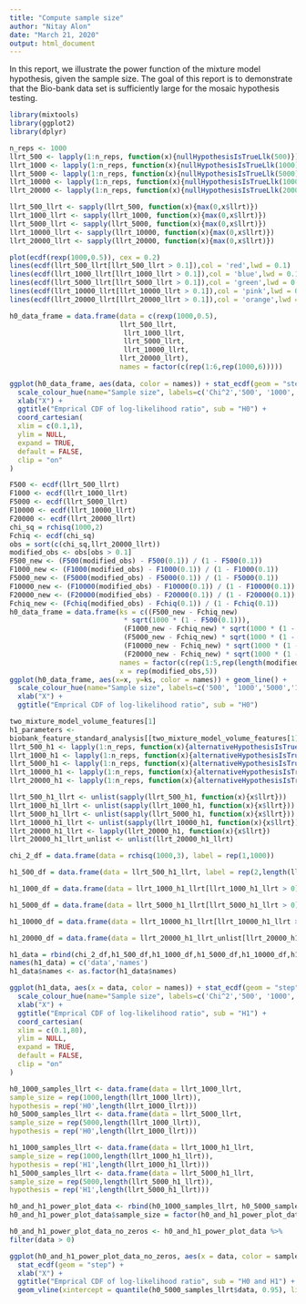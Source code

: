 ```yaml
---
title: "Compute sample size"
author: "Nitay Alon"
date: "March 21, 2020"
output: html_document
---
```


In this report, we illustrate the power function of the mixture model hypothesis, given the sample size. The goal of this report is to demonstrate that the Bio-bank data set is sufficiently large for the mosaic hypothesis testing.
```r
library(mixtools)
library(ggplot2)
library(dplyr)
```

```r
n_reps <- 1000
llrt_500 <- lapply(1:n_reps, function(x){nullHypothesisIsTrueLlk(500)})
llrt_1000 <- lapply(1:n_reps, function(x){nullHypothesisIsTrueLlk(1000)})
llrt_5000 <- lapply(1:n_reps, function(x){nullHypothesisIsTrueLlk(5000)})
llrt_10000 <- lapply(1:n_reps, function(x){nullHypothesisIsTrueLlk(10000)})
llrt_20000 <- lapply(1:n_reps, function(x){nullHypothesisIsTrueLlk(20000)})

llrt_500_llrt <- sapply(llrt_500, function(x){max(0,x$llrt)})
llrt_1000_llrt <- sapply(llrt_1000, function(x){max(0,x$llrt)})
llrt_5000_llrt <- sapply(llrt_5000, function(x){max(0,x$llrt)})
llrt_10000_llrt <- sapply(llrt_10000, function(x){max(0,x$llrt)})
llrt_20000_llrt <- sapply(llrt_20000, function(x){max(0,x$llrt)})
```

```r
plot(ecdf(rexp(1000,0.5)), cex = 0.2)
lines(ecdf(llrt_500_llrt[llrt_500_llrt > 0.1]),col = 'red',lwd = 0.1)
lines(ecdf(llrt_1000_llrt[llrt_1000_llrt > 0.1]),col = 'blue',lwd = 0.1)
lines(ecdf(llrt_5000_llrt[llrt_5000_llrt > 0.1]),col = 'green',lwd = 0.1)
lines(ecdf(llrt_10000_llrt[llrt_10000_llrt > 0.1]),col = 'pink',lwd = 0.1)
lines(ecdf(llrt_20000_llrt[llrt_20000_llrt > 0.1]),col = 'orange',lwd = 0.1)
```


```r
h0_data_frame = data.frame(data = c(rexp(1000,0.5),
                           llrt_500_llrt,
                            llrt_1000_llrt,
                            llrt_5000_llrt,
                            llrt_10000_llrt,
                           llrt_20000_llrt),
                           names = factor(c(rep(1:6,rep(1000,6)))))
                           
ggplot(h0_data_frame, aes(data, color = names)) + stat_ecdf(geom = "step") + 
  scale_colour_hue(name="Sample size", labels=c('Chi^2','500', '1000','5000','10000','20000')) + 
  xlab("X") + 
  ggtitle("Emprical CDF of log-likelihood ratio", sub = "H0") + 
  coord_cartesian(
  xlim = c(0.1,1),
  ylim = NULL,
  expand = TRUE,
  default = FALSE,
  clip = "on"
)
```

```r
F500 <- ecdf(llrt_500_llrt)
F1000 <- ecdf(llrt_1000_llrt)
F5000 <- ecdf(llrt_5000_llrt)
F10000 <- ecdf(llrt_10000_llrt)
F20000 <- ecdf(llrt_20000_llrt)
chi_sq = rchisq(1000,2)
Fchiq <- ecdf(chi_sq)
obs = sort(c(chi_sq,llrt_20000_llrt))
modified_obs <- obs[obs > 0.1]
F500_new <- (F500(modified_obs) - F500(0.1)) / (1 - F500(0.1))
F1000_new <- (F1000(modified_obs) - F1000(0.1)) / (1 - F1000(0.1))
F5000_new <- (F5000(modified_obs) - F5000(0.1)) / (1 - F5000(0.1))
F10000_new <- (F10000(modified_obs) - F10000(0.1)) / (1 - F10000(0.1))
F20000_new <- (F20000(modified_obs) - F20000(0.1)) / (1 - F20000(0.1))
Fchiq_new <- (Fchiq(modified_obs) - Fchiq(0.1)) / (1 - Fchiq(0.1))
h0_data_frame = data.frame(ks = c((F500_new - Fchiq_new)
                            * sqrt(1000 * (1 - F500(0.1))),
                            (F1000_new - Fchiq_new) * sqrt(1000 * (1 - F1000(0.1))),
                            (F5000_new - Fchiq_new) * sqrt(1000 * (1 - F5000(0.1))),
                            (F10000_new - Fchiq_new) * sqrt(1000 * (1 - F10000(0.1))),
                            (F20000_new - Fchiq_new) * sqrt(1000 * (1 - F20000(0.1)))),
                           names = factor(c(rep(1:5,rep(length(modified_obs),5)))),
                           x = rep(modified_obs,5))
ggplot(h0_data_frame, aes(x=x, y=ks, color = names)) + geom_line() + 
  scale_colour_hue(name="Sample size", labels=c('500', '1000','5000','10000','20000')) + 
  xlab("X") + 
  ggtitle("Emprical CDF of log-likelihood ratio", sub = "H0")
```


```r
two_mixture_model_volume_features[1]
h1_parameters <- 
biobank_feature_standard_analysis[[two_mixture_model_volume_features[1]]]$hypothesis_results$mixture_model$m_parameters
llrt_500_h1 <- lapply(1:n_reps, function(x){alternativeHypothesisIsTrueLlk(h1_parameters, 500)})
llrt_1000_h1 <- lapply(1:n_reps, function(x){alternativeHypothesisIsTrueLlk(h1_parameters, 1000)})
llrt_5000_h1 <- lapply(1:n_reps, function(x){alternativeHypothesisIsTrueLlk(h1_parameters, 5000)})
llrt_10000_h1 <- lapply(1:n_reps, function(x){alternativeHypothesisIsTrueLlk(h1_parameters, 10000)})
llrt_20000_h1 <- lapply(1:n_reps, function(x){alternativeHypothesisIsTrueLlk(h1_parameters, 20000)})
```

```r
llrt_500_h1_llrt <- unlist(sapply(llrt_500_h1, function(x){x$llrt}))
llrt_1000_h1_llrt <- unlist(sapply(llrt_1000_h1, function(x){x$llrt}))
llrt_5000_h1_llrt <- unlist(sapply(llrt_5000_h1, function(x){x$llrt}))
llrt_10000_h1_llrt <- unlist(sapply(llrt_10000_h1, function(x){x$llrt}))
llrt_20000_h1_llrt <- lapply(llrt_20000_h1, function(x){x$llrt})
llrt_20000_h1_llrt_unlist <- unlist(llrt_20000_h1_llrt)
```

```r
chi_2_df = data.frame(data = rchisq(1000,3), label = rep(1,1000))

h1_500_df = data.frame(data = llrt_500_h1_llrt, label = rep(2,length(llrt_500_h1_llrt)))

h1_1000_df = data.frame(data = llrt_1000_h1_llrt[llrt_1000_h1_llrt > 0], label = rep(3,length(llrt_1000_h1_llrt[llrt_1000_h1_llrt > 0])))

h1_5000_df = data.frame(data = llrt_5000_h1_llrt[llrt_5000_h1_llrt > 0], label = rep(4,length(llrt_5000_h1_llrt[llrt_5000_h1_llrt > 0])))

h1_10000_df = data.frame(data = llrt_10000_h1_llrt[llrt_10000_h1_llrt > 0], label = rep(5,length(llrt_10000_h1_llrt[llrt_10000_h1_llrt > 0])))

h1_20000_df = data.frame(data = llrt_20000_h1_llrt_unlist[llrt_20000_h1_llrt_unlist > 0], label = rep(6,length(llrt_20000_h1_llrt_unlist[llrt_20000_h1_llrt_unlist > 0])))

h1_data = rbind(chi_2_df,h1_500_df,h1_1000_df,h1_5000_df,h1_10000_df,h1_20000_df)
names(h1_data) = c('data','names')
h1_data$names <- as.factor(h1_data$names)
```


```r
ggplot(h1_data, aes(x = data, color = names)) + stat_ecdf(geom = "step") + 
  scale_colour_hue(name="Sample size", labels=c('Chi^2','500', '1000','5000','10000','20000')) + 
  xlab("X") + 
  ggtitle("Emprical CDF of log-likelihood ratio", sub = "H1") + 
  coord_cartesian(
  xlim = c(0.1,80),
  ylim = NULL,
  expand = TRUE,
  default = FALSE,
  clip = "on"
)
```

```r
h0_1000_samples_llrt <- data.frame(data = llrt_1000_llrt,
sample_size = rep(1000,length(llrt_1000_llrt)), 
hypothesis = rep('H0',length(llrt_1000_llrt)))
h0_5000_samples_llrt <- data.frame(data = llrt_5000_llrt,
sample_size = rep(5000,length(llrt_1000_llrt)), 
hypothesis = rep('H0',length(llrt_1000_llrt)))

h1_1000_samples_llrt <- data.frame(data = llrt_1000_h1_llrt,
sample_size = rep(1000,length(llrt_1000_h1_llrt)), 
hypothesis = rep('H1',length(llrt_1000_h1_llrt)))
h1_5000_samples_llrt <- data.frame(data = llrt_5000_h1_llrt,
sample_size = rep(5000,length(llrt_5000_h1_llrt)), 
hypothesis = rep('H1',length(llrt_5000_h1_llrt)))

h0_and_h1_power_plot_data <- rbind(h0_1000_samples_llrt, h0_5000_samples_llrt,h1_1000_samples_llrt,h1_5000_samples_llrt)
h0_and_h1_power_plot_data$sample_size = factor(h0_and_h1_power_plot_data$sample_size)
```

```r
h0_and_h1_power_plot_data_no_zeros <- h0_and_h1_power_plot_data %>% 
filter(data > 0)

ggplot(h0_and_h1_power_plot_data_no_zeros, aes(x = data, color = sample_size,linetype = hypothesis)) + 
  stat_ecdf(geom = "step") + 
  xlab("X") + 
  ggtitle("Emprical CDF of log-likelihood ratio", sub = "H0 and H1") +
  geom_vline(xintercept = quantile(h0_5000_samples_llrt$data, 0.95), linetype = 'dotted', color = 'blue')
```

